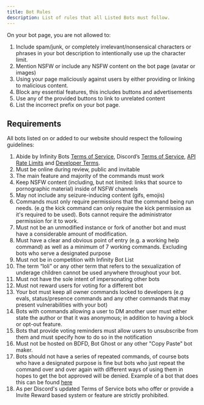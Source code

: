 ```yaml
---
title: Bot Rules
description: List of rules that all Listed Bots must follow.
---
```


On your bot page, you are not allowed to:
  1. Include spam/junk, or completely irrelevant/nonsensical characters or phrases in your bot description to intentionally use up the character limit.
  2. Mention NSFW or include any NSFW content on the bot page (avatar or images)
  3. Using your page maliciously against users by either providing or linking to malicious content. 
  4. Block any essential features, this includes buttons and advertisements 
  5. Use any of the provided buttons to link to unrelated content 
  6. List the incorrect prefix on your bot page.

## Requirements
All bots listed on or added to our website should respect the following guidelines: 
  1. Abide by Infinity Bots [Terms of Service](https://infinitybotlist.com/terms), Discord’s [Terms of Service](https://discord.com/terms), [API Rate Limits](https://discord.com/developers/docs/topics/rate-limits) and [Developer Terms](https://discord.com/developers/docs/legal). 
  2. Must be online during review, public and invitable
  3. The main feature and majority of the commands must work
  4. Keep NSFW content (including, but not limited: links that source to pornographic material) inside of NSFW channels
  5. May not include any seizure-inducing content (gifs, emojis)
  6. Commands must only require permissions that the command being run needs. (e.g the kick command can only require the kick permission as it's required to be used). Bots cannot require the administrator permission for it to work.
  7. Must not be an unmodified instance or fork of another bot and must have a considerable amount of modification. 
  8. Must have a clear and obvious point of entry (e.g. a working help command) as well as a minimum of 7 working commands. Excluding bots who serve a designated purpose
  9. Must not be in competition with Infinity Bot List
  10. The term “loli” or any other term that refers to the sexualization of underage children cannot be used anywhere throughout your bot. 
  11. Must not have the sole intent of impersonating other bots 
  12. Must not reward users for voting for a different bot
  13. Your bot must keep all owner commands locked to developers (e.g evals, status/presence commands and any other commands that may present vulnerabilities with your bot)
  14. Bots with commands allowing a user to DM another user must either state the author or that it was anonymous; in addition to having a block or opt-out feature.
  15. Bots that provide voting reminders must allow users to unsubscribe from them and must specify how to do so in the notification
  16. Must not be hosted on BDFD, Bot Ghost or any other "Copy Paste" bot maker.
  17. Bots should not have a series of repeated commands, of course bots who have a designated purpose is fine but bots who just repeat the command over and over again with different ways of using them in hopes to get the bot approved will be denied. Example of a bot that does this can be found [here](https://infinitybotlist.com/bots/835997853263462461)
  18. As per Discord's updated Terms of Service bots who offer or provide a Invite Reward based system or feature are strictly prohibited.
